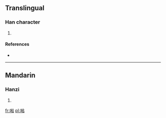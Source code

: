 ==Translingual==

===Han character===
{{Han char|rn=30|rad=口|as=09|sn=12|four=|canj=口木十口 (RDJR)}}

# {{defn|Han|sort=口09}}

====References====
* {{Han ref|kx=0198.280|dkj=03944|dj=0420.160|hdz=10651.030|uh=5596|ud=21910}}

----

==Mandarin==

===Hanzi===
{{cmn-hanzi|pin=[[hú]] ([[hu2]])|wg=hu<sup>2</sup>}}

# {{defn|lang=cmn|sort=口09}}

[[fr:喖]]
[[pl:喖]]